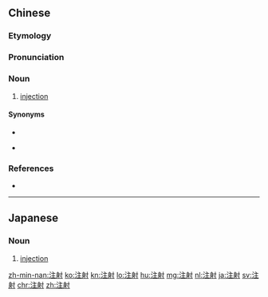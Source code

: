 ==Chinese==
{{zh-forms}}

===Etymology===
{{wasei kango||ちゅうしゃ|injection}}

===Pronunciation===
{{zh-pron
|m=zhùshè
|c=zyu3 se6
|h=pfs=chu-sa
|mn=chù-siā
|ma=y
|cat=n
}}

===Noun===
{{zh-noun}}

# [[injection]]

====Synonyms====
* {{zh-l|打針}}
* {{qualifier|Kinmen Min Nan}} {{zh-l|拍針}}

===References===
* {{thcwd|4368}}

----

==Japanese==
{{ja-kanjitab|ちゅう|しゃ|yomi=o}}

===Noun===
{{ja-noun|ちゅうしゃ}}

# [[injection]]

[[zh-min-nan:注射]]
[[ko:注射]]
[[kn:注射]]
[[lo:注射]]
[[hu:注射]]
[[mg:注射]]
[[nl:注射]]
[[ja:注射]]
[[sv:注射]]
[[chr:注射]]
[[zh:注射]]